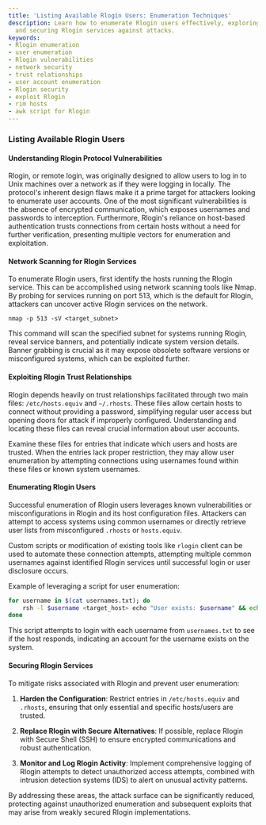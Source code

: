 ```yaml
---
title: 'Listing Available Rlogin Users: Enumeration Techniques'
description: Learn how to enumerate Rlogin users effectively, exploring vulnerabilities
  and securing Rlogin services against attacks.
keywords:
- Rlogin enumeration
- user enumeration
- Rlogin vulnerabilities
- network security
- trust relationships
- user account enumeration
- Rlogin security
- exploit Rlogin
- rim hosts
- awk script for Rlogin
---
```


### Listing Available Rlogin Users

#### Understanding Rlogin Protocol Vulnerabilities

Rlogin, or remote login, was originally designed to allow users to log in to Unix machines over a network as if they were logging in locally. The protocol's inherent design flaws make it a prime target for attackers looking to enumerate user accounts. One of the most significant vulnerabilities is the absence of encrypted communication, which exposes usernames and passwords to interception. Furthermore, Rlogin's reliance on host-based authentication trusts connections from certain hosts without a need for further verification, presenting multiple vectors for enumeration and exploitation.

#### Network Scanning for Rlogin Services

To enumerate Rlogin users, first identify the hosts running the Rlogin service. This can be accomplished using network scanning tools like Nmap. By probing for services running on port 513, which is the default for Rlogin, attackers can uncover active Rlogin services on the network.

```shell
nmap -p 513 -sV <target_subnet>
```

This command will scan the specified subnet for systems running Rlogin, reveal service banners, and potentially indicate system version details. Banner grabbing is crucial as it may expose obsolete software versions or misconfigured systems, which can be exploited further.

#### Exploiting Rlogin Trust Relationships

Rlogin depends heavily on trust relationships facilitated through two main files: `/etc/hosts.equiv` and `~/.rhosts`. These files allow certain hosts to connect without providing a password, simplifying regular user access but opening doors for attack if improperly configured. Understanding and locating these files can reveal crucial information about user accounts.

Examine these files for entries that indicate which users and hosts are trusted. When the entries lack proper restriction, they may allow user enumeration by attempting connections using usernames found within these files or known system usernames.

#### Enumerating Rlogin Users

Successful enumeration of Rlogin users leverages known vulnerabilities or misconfigurations in Rlogin and its host configuration files. Attackers can attempt to access systems using common usernames or directly retrieve user lists from misconfigured `.rhosts` or `hosts.equiv`.

Custom scripts or modification of existing tools like `rlogin` client can be used to automate these connection attempts, attempting multiple common usernames against identified Rlogin services until successful login or user disclosure occurs.

Example of leveraging a script for user enumeration:

```bash
for username in $(cat usernames.txt); do
    rsh -l $username <target_host> echo "User exists: $username" && echo "Found user: $username"
done
```

This script attempts to login with each username from `usernames.txt` to see if the host responds, indicating an account for the username exists on the system.

#### Securing Rlogin Services

To mitigate risks associated with Rlogin and prevent user enumeration:

1. **Harden the Configuration**: Restrict entries in `/etc/hosts.equiv` and `.rhosts`, ensuring that only essential and specific hosts/users are trusted.

2. **Replace Rlogin with Secure Alternatives**: If possible, replace Rlogin with Secure Shell (SSH) to ensure encrypted communications and robust authentication.

3. **Monitor and Log Rlogin Activity**: Implement comprehensive logging of Rlogin attempts to detect unauthorized access attempts, combined with intrusion detection systems (IDS) to alert on unusual activity patterns.

By addressing these areas, the attack surface can be significantly reduced, protecting against unauthorized enumeration and subsequent exploits that may arise from weakly secured Rlogin implementations.